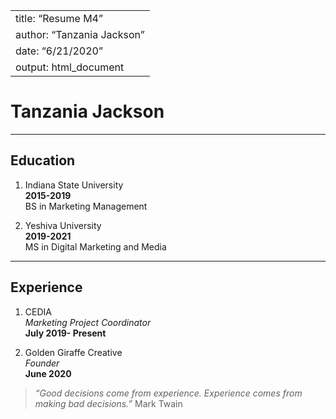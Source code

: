 ---
title: "Resume M4"
author: "Tanzania Jackson"
date: "6/21/2020"
output: html_document
-------------------------
# Tanzania Jackson

***

## Education

1. Indiana State University   
   **2015-2019**  
   BS in Marketing Management  

1. Yeshiva University  
   **2019-2021**  
   MS in Digital Marketing and Media  

***

## Experience

1. CEDIA  
  *Marketing Project Coordinator   
  ***July 2019- Present**

1. Golden Giraffe Creative  
  *Founder  
  ***June 2020** 

>*"Good decisions come from experience. Experience comes from making bad decisions."*  Mark Twain

